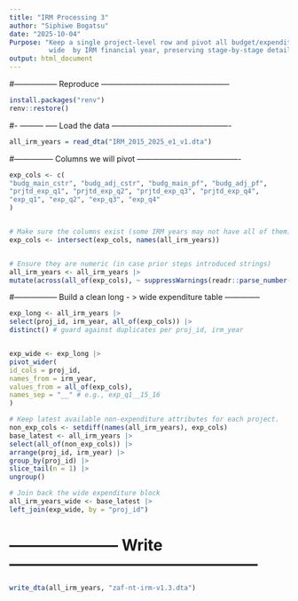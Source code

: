 ```yaml
---
title: "IRM Processing 3"
author: "Siphiwe Bogatsu"
date: "2025-10-04"
Purpose: "Keep a single project-level row and pivot all budget/expenditure fields
          wide  by IRM financial year, preserving stage-by-stage detail per FY"
output: html_document
---
```



#----------------- Reproduce --------------------------------------------------
```r
install.packages("renv")
renv::restore()
```


#- --------- ----- Load the data ----------------------------------------------

```r
all_irm_years = read_dta("IRM_2015_2025_e1_v1.dta")
```

#--------------- Columns we will pivot ----------------------------------------
```r
exp_cols <- c(
"budg_main_cstr", "budg_adj_cstr", "budg_main_pf", "budg_adj_pf",
"prjtd_exp_q1", "prjtd_exp_q2", "prjtd_exp_q3", "prjtd_exp_q4",
"exp_q1", "exp_q2", "exp_q3", "exp_q4"
)


# Make sure the columns exist (some IRM years may not have all of them)
exp_cols <- intersect(exp_cols, names(all_irm_years))


# Ensure they are numeric (in case prior steps introduced strings)
all_irm_years <- all_irm_years |>
mutate(across(all_of(exp_cols), ~ suppressWarnings(readr::parse_number(as.character(.x)))))
```


#----------------- Build a clean long - > wide expenditure table --------------

```r
exp_long <- all_irm_years |>
select(proj_id, irm_year, all_of(exp_cols)) |>
distinct() # guard against duplicates per proj_id, irm_year


exp_wide <- exp_long |>
pivot_wider(
id_cols = proj_id,
names_from = irm_year,
values_from = all_of(exp_cols),
names_sep = "__" # e.g., exp_q1__15_16
)

# Keep latest available non-expenditure attributes for each project.
non_exp_cols <- setdiff(names(all_irm_years), exp_cols)
base_latest <- all_irm_years |>
select(all_of(non_exp_cols)) |>
arrange(proj_id, irm_year) |>
group_by(proj_id) |>
slice_tail(n = 1) |>
ungroup()

# Join back the wide expenditure block
all_irm_years_wide <- base_latest |>
left_join(exp_wide, by = "proj_id")

```





# --------------------- Write ------------------------------------------------

```r
write_dta(all_irm_years, "zaf-nt-irm-v1.3.dta")
```

